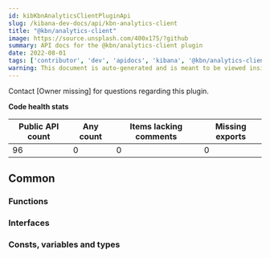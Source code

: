 ```yaml
---
id: kibKbnAnalyticsClientPluginApi
slug: /kibana-dev-docs/api/kbn-analytics-client
title: "@kbn/analytics-client"
image: https://source.unsplash.com/400x175/?github
summary: API docs for the @kbn/analytics-client plugin
date: 2022-08-01
tags: ['contributor', 'dev', 'apidocs', 'kibana', '@kbn/analytics-client']
warning: This document is auto-generated and is meant to be viewed inside our experimental, new docs system. Reach out in #docs-engineering for more info.
---
```




Contact [Owner missing] for questions regarding this plugin.

**Code health stats**

| Public API count  | Any count | Items lacking comments | Missing exports |
|-------------------|-----------|------------------------|-----------------|
| 96 | 0 | 0 | 0 |

## Common

### Functions
<DocDefinitionList data={kbnAnalyticsClientObj.common.functions}/>

### Interfaces
<DocDefinitionList data={kbnAnalyticsClientObj.common.interfaces}/>

### Consts, variables and types
<DocDefinitionList data={kbnAnalyticsClientObj.common.misc}/>

